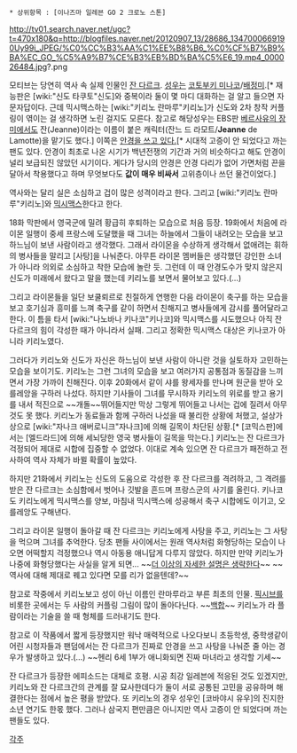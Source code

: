{{{+1 ジャンヌ・ダルク | Jeanne d'Arc}}}


 * 상위항목 : [이나즈마 일레븐 GO 2 크로노 스톤]

http://tv01.search.naver.net/ugc?t=470x180&q=http://blogfiles.naver.net/20120907_13/28686_1347000669190Uy99i_JPEG/%C0%CC%B3%AA%C1%EE%B8%B6_%C0%CF%B7%B9%BA%EC_GO_%C5%A9%B7%CE%B3%EB%BD%BA%C5%E6_19.mp4_000026484.jpg?.png

모티브는 당연히 역사 속 실제 인물인 [[잔 다르크]]. [[성우]]는 [[코토부키 미나코]]/[[배정미]].[* 재능판은 [wiki:"신도 타쿠토"신도]와 중복이라 둘이 몇 마디 대화하는 걸 알고 들으면 자문자답이다. 근데 믹시맥스하는 [wiki:"키리노 란마루"키리노]가 신도와 2차 창작 커플링이 엮이는 걸 생각하면 노린 걸지도 모른다. 참고로 해당성우는 EBS판 [[베르사유의 장미]]에서도 잔(Jeanne)이라는 이름이 붙은 캐릭터(잔느 드 라모트/'''Jeanne''' de Lamotte)을 맡기도 했다.] 이쪽은 [http://blog-imgs-54.fc2.com/9/9/2/992222263237243/jannu-i.jpg 안경을 쓰고 있다.][* 시대적 고증이 안 되었다고 까는 팬도 있다. 안경이 최초로 나온 시기가 백년전쟁의 기간과 거의 비슷하다고 해도 안경이 널리 보급되진 않았던 시기이다. 게다가 당시의 안경은 안경 다리가 없어 가면처럼 끈을 달아서 착용했다고 하며 무엇보다도 '''값이 매우 비싸서''' 고위층이나 쓰던 물건이었다.]

역사와는 달리 실은 소심하고 겁이 많은 성격이라고 한다. 그리고 [wiki:"키리노 란마루"키리노]와 [http://crive.pe.kr/110144589030 믹시맥스]한다고 한다.

18화 막판에서 영국군에 밀려 황급히 후퇴하는 모습으로 처음 등장. 19화에서 처음에 라이몬 일행이 중세 프랑스에 도달했을 때 그녀는 하늘에서 그들이 내려오는 모습을 보고 하느님이 보낸 사람이라고 생각했다. 그래서 라이몬을 수상하게 생각해서 없애려는 휘하의 병사들을 말리고 [사탕]을 나눠준다. 아무튼 라이몬 멤버들은 생각했던 강인한 소녀가 아니라 의외로 소심하고 착한 모습에 놀란 듯. 그런데 이 때 안경도수가 맞지 않은지 신도가 미래에서 왔다고 말을 했는데 키리노를 보면서 물어보고 있다.(...)

그리고 라이몬들을 일단 보쿨뢰르로 친절하게 연행한 다음 라이몬이 축구를 하는 모습을 보고 호기심과 흥미를 느껴 축구를 같이 하면서 친해지고 병사들에게 감시를 풀어달라고 한다. 이 틈을 타서 [wiki:"나노바나 키나코"키나코]와 믹시맥스를 시도했으나 아직 잔 다르크의 힘이 각성한 때가 아니라서 실패. 그리고 정확한 믹시맥스 대상은 키나코가 아니라 키리노였다.

그러다가 키리노와 신도가 자신은 하느님이 보낸 사람이 아니란 것을 실토하자 고민하는 모습을 보이기도. 키리노는 그런 그녀의 모습을 보고 여러가지 공통점과 동질감을 느끼면서 가장 가까이 친해진다. 이후 20화에서 같이 샤를 왕세자를 만나며 원군을 받아 오를레앙을 구하러 나섰다. 하지만 기사들이 그녀를 무시하자 키리노의 위로를 받고 용기를 내서 적진으로 ~~개돌~~뛰어들지만 막상 그렇게 뛰어들고 나서는 겁에 질려서 아무것도 못 했다. 키리노가 동료들과 함께 구하러 나섰을 때 불리한 상황에 처했고, 설상가상으로 [wiki:"자나크 애버로니크"자나크]에 의해 길목이 차단된 상황.[* [코믹스판]에서는 [엘드라드]에 의해 세뇌당한 영국 병사들이 길목을 막는다.] 키리노는 잔 다르크가 걱정되어 제대로 시합에 집중할 수 없었다. 이대로 계속 있으면 잔 다르크가 패전하고 전사하여 역사 자체가 바뀔 확률이 높았다.

하지만 21화에서 키리노는 신도의 도움으로 각성한 후 잔 다르크를 격려하고, 그 격려를 받은 잔 다르크는 소심함에서 벗어나 깃발을 흔드며 프랑스군의 사기를 올린다. 키나코도 키리노에게 믹시맥스를 양보, 마침내 믹시맥스에 성공해서 축구 시합에도 이기고, 오를레앙도 구해낸다.

그리고 라이몬 일행이 돌아갈 때 잔 다르크는 키리노에게 사탕을 주고, 키리노는 그 사탕을 먹으며 그녀를 추억한다. 당초 팬들 사이에서는 원래 역사처럼 화형당하는 모습이 나오면 어떡할지 걱정했으나 역시 아동용 애니답게 다루지 않았다. 하지만 만약 키리노가 나중에 화형당했다는 사실을 알게 되면... ~~[[더 이상의 자세한 설명은 생략한다]]~~ ~~역사에 대해 제대로 꿰고 있다면 모를 리가 없을텐데?~~

참고로 작중에서 키리노보고 성이 아닌 이름인 란마루라고 부른 최초의 인물. [[픽시브]]를 비롯한 곳에서는 두 사람의 커플링 그림이 많이 돌아다닌다. ~~[[백합]]~~ 키리노가 라 플람이라는 기술을 쓸 때 형체를 드러내기도 한다.

참고로 이 작품에서 짧게 등장했지만 워낙 매력적으로 나오다보니 초등학생, 중학생같이 어린 시청자들과 팬덤에서는 잔 다르크가 진짜로 안경을 쓰고 사탕을 나눠준 줄 아는 경우가 발생하고 있다.(...) ~~헨리 6세 1부가 애니화되면 진짜 마녀라고 생각할 기세~~

잔 다르크가 등장한 에피소드는 대체로 호평. 시공 최강 일레븐에 적응된 것도 있겠지만, 키리노와 잔 다르크간의 관계를 잘 묘사한데다가 둘이 서로 공통된 고민을 공유하며 해결한다는 점에서 높은 평을 받았다. 또 키리노의 경우 성우인 [코바야시 유우]의 진지한 소년 연기도 한몫 했다. 그러나 삼국지 편만큼은 아니지만 역사 고증이 안 되었다며 까는 팬들도 있다.

[[각주]]
